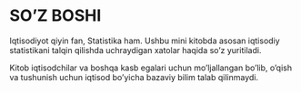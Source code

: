 # SO'Z BOSHI {.unnumbered}

Iqtisodiyot qiyin fan, Statistika ham. Ushbu mini kitobda asosan iqtisodiy statistikani talqin qilishda uchraydigan xatolar haqida so'z yuritiladi.

Kitob iqtisodchilar va boshqa kasb egalari uchun mo'ljallangan bo'lib, o'qish va tushunish uchun iqtisod bo'yicha bazaviy bilim talab qilinmaydi.
